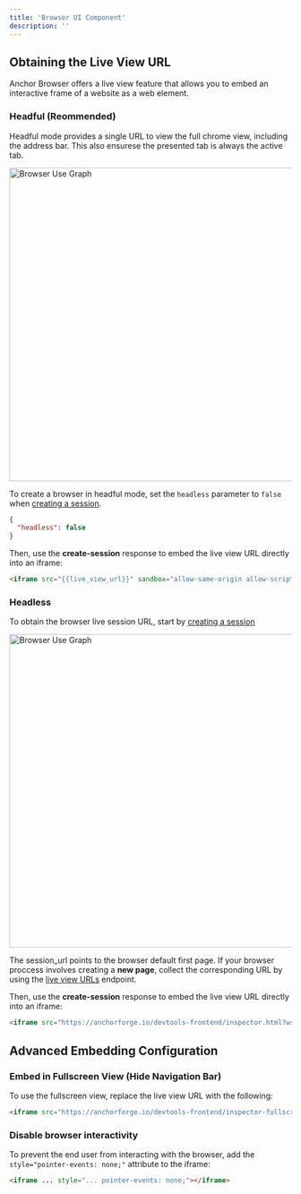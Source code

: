 ```yaml
---
title: 'Browser UI Component'
description: ''
---
```


## Obtaining the Live View URL

Anchor Browser offers a live view feature that allows you to embed an interactive frame of a website as a web element.

### Headful (Reommended) 

Headful mode provides a single URL to view the full chrome view, including the address bar. This also ensurese the presented tab is always the active tab.

<img
  className="hidden dark:block mx-auto"
  src="/images/vnc-live-view.png"
  alt="Browser Use Graph"
  width="560"
/>

To create a browser in headful mode, set the `headless` parameter to `false` when [creating a session](/api-reference/sessions/create-session).

```json
{
  "headless": false
}
```

Then, use the **create-session** response to embed the live view URL directly into an iframe:

```html
<iframe src="{{live_view_url}}" sandbox="allow-same-origin allow-scripts" allow="clipboard-read; clipboard-write" style="border: 0px; display: block; width: 100%; height: 100%; position: absolute; top: 0px; left: 0px;"></iframe>
```

### Headless

To obtain the browser live session URL, start by [creating a session](/api-reference/sessions/create-session)

<img
  className="hidden dark:block mx-auto"
  src="/images/cdp-live-view.png"
  alt="Browser Use Graph"
  width="560"
/>

<Warning>The session_url points to the browser default first page. If your browser proccess involves creating a **new page**, collect the corresponding URL by using the [live view URLs](/api-reference/sessions/get-pages-for-a-session) endpoint.</Warning>

Then, use the **create-session** response to embed the live view URL directly into an iframe:

```html
<iframe src="https://anchorforge.io/devtools-frontend/inspector.html?wss={{session_url}}" sandbox="allow-same-origin allow-scripts" allow="clipboard-read; clipboard-write" style="border: 0px; display: block; width: 100%; height: 100%; position: absolute; top: 0px; left: 0px;"></iframe>
```


## Advanced Embedding Configuration

### Embed in Fullscreen View (Hide Navigation Bar)

To use the fullscreen view, replace the live view URL with the following:

```html
<iframe src="https://anchorforge.io/devtools-frontend/inspector-fullscreen.html?wss={{session_url}}" ...></iframe>
```

### Disable browser interactivity

To prevent the end user from interacting with the browser, add the `style="pointer-events: none;"` attribute to the iframe:

```html
<iframe ... style="... pointer-events: none;"></iframe>
```